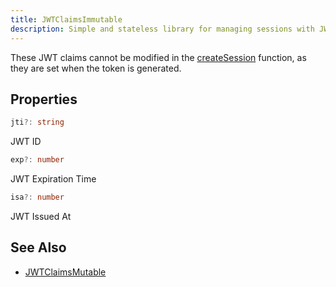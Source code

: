 ```yaml
---
title: JWTClaimsImmutable
description: Simple and stateless library for managing sessions with JWT.
---
```


These JWT claims cannot be modified in the [createSession](/reference/functions/createsession) function, as they are set when the token is generated.

## Properties

```ts
jti?: string
```
JWT ID

```ts
exp?: number
```
JWT Expiration Time

```ts
isa?: number
```
JWT Issued At


## See Also

- [JWTClaimsMutable](/reference/types/jwtcliamsmutable)
